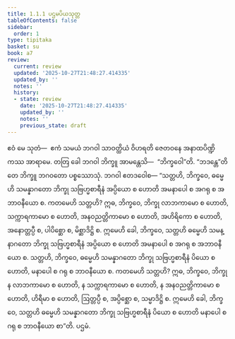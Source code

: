 ```yaml
---
title: 1.1.1 ပဌမပိယသုတ္တ
tableOfContents: false
sidebar:
  order: 1
type: tipitaka
basket: su
book: a7
review:
  current: review
  updated: '2025-10-27T21:48:27.414335'
  updated_by: ''
  notes: ''
  history:
  - state: review
    date: '2025-10-27T21:48:27.414335'
    updated_by: ''
    notes: ''
    previous_state: draft
---
```



<ReviewStatus review={frontmatter.review} showDetails={true} />

<HypothesisAnnotation frontmatter={frontmatter} />

<DynamicBreadcrumb />

<Division number="1" book="a7" e="ch" v="16" p="395">

<Paragraph number="2" book="a7">
ဧဝံ မေ သုတံ—  ဧကံ သမယံ ဘဂဝါ သာဝတ္ထိယံ ဝိဟရတိ ဇေတဝနေ အနာထပိဏ္ဍိကဿ အာရာမေ. တတြ ခေါ ဘဂဝါ ဘိက္ခူ အာမန္တေသိ—  “ဘိက္ခဝေါ”တိ. “ဘဒန္တေ”တိ တေ ဘိက္ခူ ဘဂဝတော ပစ္စဿောသုံ. ဘဂဝါ ဧတဒဝေါစ—
</Paragraph>

<Paragraph number="3" book="a7">
“သတ္တဟိ, ဘိက္ခဝေ, ဓမ္မေဟိ သမန္နာဂတော ဘိက္ခု သဗြဟ္မစာရီနံ အပ္ပိယော စ ဟောတိ အမနာပေါ စ အဂရု စ အဘာဝနီယော စ. ကတမေဟိ သတ္တဟိ? ဣဓ, ဘိက္ခဝေ, ဘိက္ခု လာဘကာမော စ ဟောတိ, သက္ကာရကာမော စ ဟောတိ, အနဝညတ္တိကာမော စ ဟောတိ, အဟိရိကော စ ဟောတိ, အနောတ္တပ္ပီ စ, ပါပိစ္ဆော စ, မိစ္ဆာဒိဋ္ဌိ စ. ဣမေဟိ ခေါ, ဘိက္ခဝေ, သတ္တဟိ ဓမ္မေဟိ သမန္နာဂတော ဘိက္ခု သဗြဟ္မစာရီနံ အပ္ပိယော စ ဟောတိ အမနာပေါ စ အဂရု စ အဘာဝနီယော စ.
</Paragraph>

<Paragraph number="4" book="a7">
သတ္တဟိ, ဘိက္ခဝေ, ဓမ္မေဟိ သမန္နာဂတော ဘိက္ခု သဗြဟ္မစာရီနံ ပိယော စ ဟောတိ, မနာပေါ စ ဂရု စ ဘာဝနီယော စ. ကတမေဟိ သတ္တဟိ? ဣဓ, ဘိက္ခဝေ, ဘိက္ခု န လာဘကာမော စ ဟောတိ, န သက္ကာရကာမော စ ဟောတိ, န အနဝညတ္တိကာမော စ ဟောတိ, ဟိရီမာ စ ဟောတိ, ဩတ္တပ္ပီ စ, အပ္ပိစ္ဆော စ, သမ္မာဒိဋ္ဌိ စ. ဣမေဟိ ခေါ, ဘိက္ခဝေ, သတ္တဟိ ဓမ္မေဟိ သမန္နာဂတော ဘိက္ခု သဗြဟ္မစာရီနံ ပိယော စ ဟောတိ မနာပေါ စ ဂရု စ ဘာဝနီယော စာ”တိ.

</Paragraph>
</Division>

<Paragraph number="5" type="center" book="a7">
ပဌမံ.
</Paragraph>